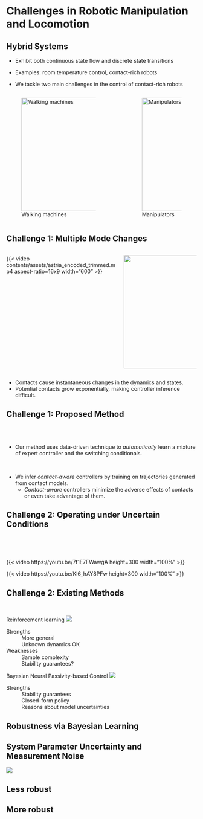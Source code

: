 # Challenges in Robotic Manipulation and Locomotion {visibility="uncounted"}
<!-- ###################################################################### -->


## Hybrid Systems

:::{.fragment .fade-in fragment-index=0}
* Exhibit both continuous state flow and discrete state transitions
:::
:::{.fragment .fade-in fragment-index=0}
* Examples: room temperature control, contact-rich robots
:::
:::{.fragment .fade-in fragment-index=1}
* We tackle two main challenges in the control of contact-rich robots
:::
:::{.fragment .fade-in fragment-index=0}
:::: {.columns}
:::{.column  width="60%"}
![Walking machines](contents/assets/walking_model.png){fig-align="center" width="500" height="300"}
:::
:::{.column  width="0%"}
:::
:::{.column  width="40%"}
![Manipulators](contents/assets/manipulator.jpg){fig-align="center" width="300" height="300"}
:::
::::
:::


## Challenge 1: Multiple Mode Changes
<!-- ###################################################################### -->

<!-- <div class="fragment" data-fragment-index="0">


<video autoplay="true" loop="true" aspect-ratio="4x3" width="350">
<source src="contents/assets/cartpole_oneController.mp4">
</video>

<video autoplay="true" loop="true" aspect-ratio="4x3" width="350">
<source src="contents/assets/ballbot_youtube_trim.mp4">
</video>

</div>


<div class="fragment" data-fragment-index="1">
* Contacts cause instantaneous changes in the dynamics and states.
* Potential contacts grow exponentially, making controller inference difficult.
</div>

-->

::: {.fragment fragment-index=0}

:::: {.columns}
::: {.column width="60%"}
{{< video contents/assets/astria_encoded_trimmed.mp4 
    aspect-ratio=16x9 width="600" >}} 
:::

::: {.column width="40%"}
<!-- {{< video contents/assets/ballbot_youtube_trim.mp4 
    aspect-ratio=4x3 width="400" autoplay="true" loop="true" >}} -->
![](contents/assets/nhcm.png){width="366" height="300"}
:::

::::

:::


::: {.fragment fragment-index=1}
* Contacts cause instantaneous changes in the dynamics and states.
* Potential contacts grow exponentially, making controller inference difficult.
:::


## Challenge 1: Proposed Method
<br/>
<br/>

* Our method uses data-driven technique to *automatically* learn a mixture of
expert controller and the switching conditionals.

<br/>

* We infer *contact-aware* controllers by training on trajectories generated
from contact models.
    + *Contact-aware* controllers minimize the adverse effects of contacts or
    even take advantage of them.

## Challenge 2: Operating under Uncertain Conditions

<br/>

<br/>

::: {layout="[100, 100]"}
{{< video https://youtu.be/7t1E7FWawgA 
   height=300 width="100%" >}}

{{< video https://youtu.be/Kl6_hAY8PFw
    height=300 width="100%" >}}
:::


<!-- {{< video "contents/assets/rw_even.mp4" >}} -->

<!-- ## {background-video="contents/assets/rw_failing.MP4" background-size="contain" background-video-muted="true"} -->


## Challenge 2: Existing Methods {.smaller transition="fade"}

<br/>

:::: {.fragment .semi-fade-out fragment-index=1}
::: {layout="[100,-5,60]" layout-valign="center"}
Reinforcement learning
![](contents/assets/rl-outline.svg)

Strengths
: 
More general \
Unknown dynamics OK

Weaknesses
: 
Sample complexity \
Stability guarantees?
:::
::::

:::: {.fragment  fragment-index=1}
::: {layout="[100,-5,60]" layout-valign="center"}
Bayesian Neural Passivity-based Control
![](contents/assets/pbc-ml-outline.svg)

Strengths
: 
Stability guarantees \
Closed-form policy \
Reasons about model uncertainties \

:::
::::




## Robustness via Bayesian Learning

::: {.callout-tip}
## System Parameter Uncertainty and Measurement Noise
![](contents/assets/regular-vs-bayesian.svg){fig-align="center"}
:::

:::: {layout-ncol="2"}

::: {.callout}
## Less robust
:::

::: {.callout}
## More robust
:::

::::
